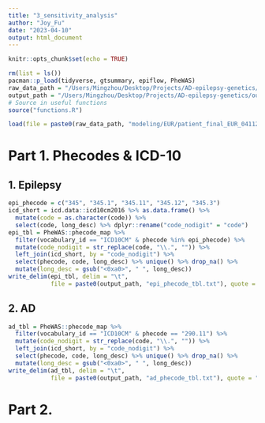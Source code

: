 ```yaml
---
title: "3_sensitivity_analysis"
author: "Joy_Fu"
date: "2023-04-10"
output: html_document
---
```


```r
knitr::opts_chunk$set(echo = TRUE)
```

```r
rm(list = ls())
pacman::p_load(tidyverse, gtsummary, epiflow, PheWAS)
raw_data_path = "/Users/Mingzhou/Desktop/Projects/AD-epilepsy-genetics/data/"
output_path = "/Users/Mingzhou/Desktop/Projects/AD-epilepsy-genetics/output/"
# Source in useful functions
source("functions.R")

load(file = paste0(raw_data_path, "modeling/EUR/patient_final_EUR_04112023.rda"))
```

# Part 1. Phecodes & ICD-10
## 1. Epilepsy
```r
epi_phecode = c("345", "345.1", "345.11", "345.12", "345.3")
icd_short = icd.data::icd10cm2016 %>% as.data.frame() %>% 
  mutate(code = as.character(code)) %>% 
  select(code, long_desc) %>% dplyr::rename("code_nodigit" = "code")
epi_tbl = PheWAS::phecode_map %>% 
  filter(vocabulary_id == "ICD10CM" & phecode %in% epi_phecode) %>% 
  mutate(code_nodigit = str_replace(code, "\\.", "")) %>% 
  left_join(icd_short, by = "code_nodigit") %>% 
  select(phecode, code, long_desc) %>% unique() %>% drop_na() %>% 
  mutate(long_desc = gsub("<0xa0>", " ", long_desc))
write_delim(epi_tbl, delim = "\t", 
            file = paste0(output_path, "epi_phecode_tbl.txt"), quote = "none")
```

## 2. AD
```r
ad_tbl = PheWAS::phecode_map %>% 
  filter(vocabulary_id == "ICD10CM" & phecode == "290.11") %>% 
  mutate(code_nodigit = str_replace(code, "\\.", "")) %>% 
  left_join(icd_short, by = "code_nodigit") %>% 
  select(phecode, code, long_desc) %>% unique() %>% drop_na() %>% 
  mutate(long_desc = gsub("<0xa0>", " ", long_desc))
write_delim(ad_tbl, delim = "\t", 
            file = paste0(output_path, "ad_phecode_tbl.txt"), quote = "none")
```


# Part 2. 
